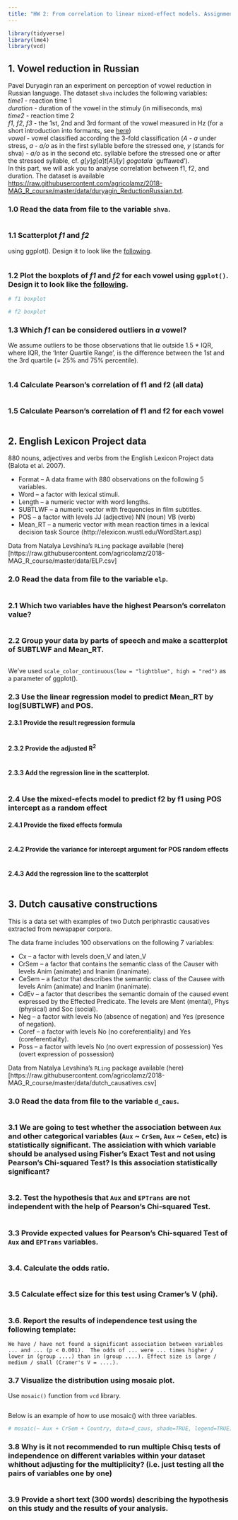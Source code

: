 ```yaml
---
title: "HW 2: From correlation to linear mixed-effect models. Assignment sheet"
---
```


```r
library(tidyverse)
library(lme4)
library(vcd)
```

## 1. Vowel reduction in Russian
Pavel Duryagin ran an experiment on perception of vowel reduction in Russian language. The dataset `shva` includes the following variables:  
_time1_ - reaction time 1  
_duration_ - duration of the vowel in the stimuly (in milliseconds, ms)  
_time2_ - reaction time 2  
_f1_, _f2_, _f3_ - the 1st, 2nd and 3rd formant of the vowel measured in Hz (for a short introduction into formants, see [here](https://home.cc.umanitoba.ca/~krussll/phonetics/acoustic/formants.html))  
_vowel_ - vowel classified according the 3-fold classification (_A_ - _a_ under stress, _a_ - _a/o_ as in the first syllable before the stressed one, _y_ (stands for shva) - _a/o_ as in the second etc. syllable before the stressed one or after the stressed syllable, cf. _g_[_y_]_g_[_a_]_t_[_A_]_l_[_y_] _gogotala_ `guffawed').  
In this part, we will ask you to analyse correlation between f1, f2, and duration.
The dataset is available [https://raw.githubusercontent.com/agricolamz/2018-MAG_R_course/master/data/duryagin_ReductionRussian.txt](here).

### 1.0 Read the data from file to the variable `shva`.
```r

```

### 1.1 Scatterplot _f1_ and _f2_ 
using ggplot(). Design it to look like the <a href="https://raw.githubusercontent.com/agricolamz/2018-MAG_R_course/master/img/duryagin1.png">following</a>.
```r

```

### 1.2 Plot the boxplots of _f1_ and _f2_ for each vowel using `ggplot()`. Design it to look like the <a href="https://raw.githubusercontent.com/agricolamz/2018-MAG_R_course/master/img/duryagin2.png">following</a>.
```r
# f1 boxplot

# f2 boxplot
```

### 1.3 Which _f1_ can be considered outliers in _a_ vowel?
We assume outliers to be those observations that lie outside 1.5 * IQR, where IQR, the 'Inter Quartile Range', is the difference between the 1st and the 3rd quartile (= 25% and 75% percentile).
```r


```

### 1.4 Calculate Pearson's correlation of f1 and f2 (all data)
```r

```

### 1.5 Calculate Pearson's correlation of f1 and f2 for each vowel
```r

```


## 2. English Lexicon Project data
880 nouns, adjectives and verbs from the English Lexicon Project data (Balota et al. 2007).

* Format -- A data frame with 880 observations on the following 5 variables.
* Word -- a factor with lexical stimuli.
* Length -- a numeric vector with word lengths.
* SUBTLWF -- a numeric vector with frequencies in film subtitles.
* POS -- a factor with levels JJ (adjective) NN (noun) VB (verb)
* Mean_RT -- a numeric vector with mean reaction times in a lexical decision task
Source (http://elexicon.wustl.edu/WordStart.asp)

Data from Natalya Levshina's `RLing` package available (here)[https://raw.githubusercontent.com/agricolamz/2018-MAG_R_course/master/data/ELP.csv]

### 2.0 Read the data from file to the variable `elp`.
```r

```

### 2.1 Which two variables have the highest Pearson's correlaton value?
```r

```

### 2.2 Group your data by parts of speech and make a scatterplot of SUBTLWF and Mean_RT.
```r

```

We've used `scale_color_continuous(low = "lightblue", high = "red")` as a parameter of ggplot().

### 2.3 Use the linear regression model to predict Mean_RT by log(SUBTLWF) and POS.
#### 2.3.1 Provide the result regression formula
```r

```

#### 2.3.2 Provide the adjusted R$^2$
```r

```

#### 2.3.3 Add the regression line in the scatterplot.
```r

```

### 2.4 Use the mixed-efects model to predict f2 by f1 using POS intercept as a random effect
#### 2.4.1 Provide the fixed effects formula
```r

```

#### 2.4.2 Provide the variance for intercept argument for POS random effects
```r

```

#### 2.4.3 Add the regression line to the scatterplot
```r

```

## 3. Dutch causative constructions

This is a data set with examples of two Dutch periphrastic causatives extracted from newspaper corpora.

The data frame includes 100 observations on the following 7 variables:

* Cx -- a factor with levels doen_V and laten_V
* CrSem -- a factor that contains the semantic class of the Causer with levels Anim (animate) and Inanim (inanimate).
* CeSem -- a factor that describes the semantic class of the Causee with levels Anim (animate) and Inanim (inanimate).
* CdEv -- a factor that describes the semantic domain of the caused event expressed by the Effected Predicate. The levels are Ment (mental), Phys (physical) and Soc (social).
* Neg -- a factor with levels No (absence of negation) and Yes (presence of negation).
* Coref -- a factor with levels No (no coreferentiality) and Yes (coreferentiality).
* Poss -- a factor with levels No (no overt expression of possession) Yes (overt expression of possession)

Data from Natalya Levshina's `RLing` package available (here)[https://raw.githubusercontent.com/agricolamz/2018-MAG_R_course/master/data/dutch_causatives.csv]

### 3.0 Read the data from file to the variable `d_caus`.
```r

```

### 3.1 We are going to test whether the association between `Aux` and other categorical variables (`Aux` ~ `CrSem`, `Aux` ~ `CeSem`, etc) is statistically significant. The assiciation with which variable should be analysed using Fisher's Exact Test and not using Pearson's Chi-squared Test? Is this association statistically significant?
```r

```

### 3.2. Test the hypothesis that `Aux` and `EPTrans` are not independent with the help of Pearson's Chi-squared Test. 
```r

```

### 3.3 Provide expected values for Pearson's Chi-squared Test of `Aux` and `EPTrans` variables.
```r

```

### 3.4. Calculate the odds ratio.
```r


```

### 3.5 Calculate effect size for this test using Cramer's V (phi).
```r

```

### 3.6. Report the results of independence test using the following template:
```
We have / have not found a significant association between variables ... and ... (p < 0.001).  The odds of ... were ... times higher / lower in (group ....) than in (group ....). Effect size is large / medium / small (Cramer's V = ....).
```

### 3.7 Visualize the distribution using mosaic plot.
Use `mosaic()` function from `vcd` library.
```r

```

Below is an example of how to use mosaic() with three variables.
```r
# mosaic(~ Aux + CrSem + Country, data=d_caus, shade=TRUE, legend=TRUE)
```

### 3.8 Why is it not recommended to run multiple Chisq tests of independence on different variables within your dataset whithout adjusting for the multiplicity? (i.e. just testing all the pairs of variables one by one)  
```

```

### 3.9 Provide a short text (300 words) describing the hypothesis on this study and the results of your analysis.
```r

```

